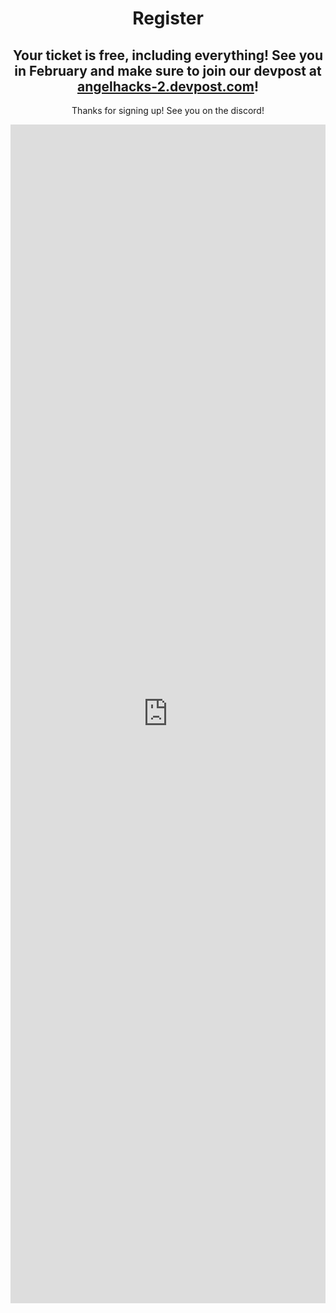 
<Header sx={{ 
	bg: 'coolBg', 
	mb: 0 }} width="narrow">


# Register

## Your ticket is free, including everything! See you in February and make sure to join our devpost at <a href="https://angelhacks-2.devpost.com">angelhacks-2.devpost.com</a>!

Thanks for signing up! See you on the discord!

<script src="https://static.airtable.com/js/embed/embed_snippet_v1.js"></script>
<iframe
	class="airtable-embed airtable-dynamic-height"
	src="https://airtable.com/embed/shriwOHnqHLuBjdOw?backgroundColor=yellow"
	frameborder="0"
	onmousewheel=""
	width="100%"
	height="1886"
></iframe>

</Header>

